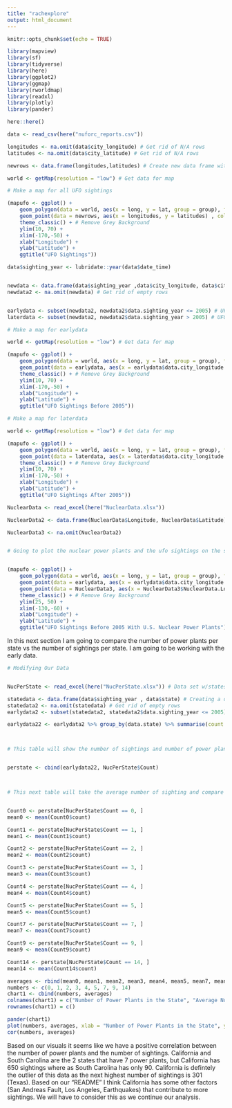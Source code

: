 ```yaml
---
title: "rachexplore"
output: html_document
---
```


```r
knitr::opts_chunk$set(echo = TRUE)
```


```r

library(mapview)
library(sf)
library(tidyverse)
library(here)
library(ggplot2)
library(ggmap)
library(rworldmap)
library(readxl)
library(plotly)
library(pander)

here::here()

data <- read_csv(here("nuforc_reports.csv"))

```



```r

longitudes <- na.omit(data$city_longitude) # Get rid of N/A rows 
latitudes <- na.omit(data$city_latitude) # Get rid of N/A rows

newrows <- data.frame(longitudes,latitudes) # Create new data frame with our revised variables

world <- getMap(resolution = "low") # Get data for map

# Make a map for all UFO sightings

(mapufo <- ggplot() +
    geom_polygon(data = world, aes(x = long, y = lat, group = group), fill = NA, colour = "black") + # Plot Map
    geom_point(data = newrows, aes(x = longitudes, y = latitudes) , colour = "red", cex = .05 ) + # Plot Data
    theme_classic() + # Remove Grey Background
    ylim(10, 70) +
    xlim(-170,-50) +
    xlab("Longitude") +
    ylab("Latitude") +
    ggtitle("UFO Sightings"))
```

```r


data$sighting_year <- lubridate::year(data$date_time)


newdata <- data.frame(data$sighting_year ,data$city_longitude, data$city_latitude)
newdata2 <- na.omit(newdata) # Get rid of empty rows


earlydata <- subset(newdata2, newdata2$data.sighting_year <= 2005) # UFO sightings before 2005
laterdata <- subset(newdata2, newdata2$data.sighting_year > 2005) # UFO sightings after 2005 

# Make a map for earlydata

world <- getMap(resolution = "low") # Get data for map

(mapufo <- ggplot() +
    geom_polygon(data = world, aes(x = long, y = lat, group = group), fill = NA, colour = "black") + # Plot Map
    geom_point(data = earlydata, aes(x = earlydata$data.city_longitude , y = earlydata$data.city_latitude) , colour = "red", cex = .05 ) + # Plot Data
    theme_classic() + # Remove Grey Background
    ylim(10, 70) +
    xlim(-170,-50) +
    xlab("Longitude") +
    ylab("Latitude") +
    ggtitle("UFO Sightings Before 2005"))

# Make a map for laterdata

world <- getMap(resolution = "low") # Get data for map

(mapufo <- ggplot() +
    geom_polygon(data = world, aes(x = long, y = lat, group = group), fill = NA, colour = "black") + # Plot Map
    geom_point(data = laterdata, aes(x = laterdata$data.city_longitude , y = laterdata$data.city_latitude) , colour = "blue", cex = .05 ) + # Plot Data
    theme_classic() + # Remove Grey Background
    ylim(10, 70) +
    xlim(-170,-50) +
    xlab("Longitude") +
    ylab("Latitude") +
    ggtitle("UFO Sightings After 2005"))
```


```r


NuclearData <- read_excel(here("NuclearData.xlsx"))

NuclearData2 <- data.frame(NuclearData$Longitude, NuclearData$Latitude)

NuclearData3 <- na.omit(NuclearData2)


# Going to plot the nuclear power plants and the ufo sightings on the same map


(mapufo <- ggplot() +
    geom_polygon(data = world, aes(x = long, y = lat, group = group), fill = NA, colour = "black") + # Plot Map
    geom_point(data = earlydata, aes(x = earlydata$data.city_longitude , y = earlydata$data.city_latitude) , colour = "red", cex = .05 ) + # Plot Data
    geom_point(data = NuclearData3, aes(x = NuclearData3$NuclearData.Longitude , y = NuclearData3$NuclearData.Latitude) , colour = "blue", cex = 1 )+
    theme_classic() + # Remove Grey Background
    ylim(25, 50) +
    xlim(-130,-60) +
    xlab("Longitude") +
    ylab("Latitude") +
    ggtitle("UFO Sightings Before 2005 With U.S. Nuclear Power Plants"))


```



In this next section I am going to compare the number of power plants per state vs the number of sightings per state. I am going to be working with the early data. 

```r


# Modifying Our Data


NucPerState <- read_excel(here("NucPerState.xlsx")) # Data set w/states and their count of power plants

statedata <- data.frame(data$sighting_year , data$state) # Creating a data set with just the year/state
statedata2 <- na.omit(statedata) # Get rid of empty rows
earlydata2 <- subset(statedata2, statedata2$data.sighting_year <= 2005) # UFO sightings before 2005

earlydata22 <- earlydata2 %>% group_by(data.state) %>% summarise(count = n()) # This counts the number of sightings per state



# This table will show the number of sightings and number of power plants per state


perstate <- cbind(earlydata22, NucPerState$Count)



# This next table will take the average number of sighting and compare it to number of power plants


Count0 <- perstate[NucPerState$Count == 0, ]
mean0 <- mean(Count0$count)

Count1 <- perstate[NucPerState$Count == 1, ]
mean1 <- mean(Count1$count)

Count2 <- perstate[NucPerState$Count == 2, ]
mean2 <- mean(Count2$count)

Count3 <- perstate[NucPerState$Count == 3, ]
mean3 <- mean(Count3$count)

Count4 <- perstate[NucPerState$Count == 4, ]
mean4 <- mean(Count4$count)

Count5 <- perstate[NucPerState$Count == 5, ]
mean5 <- mean(Count5$count)

Count7 <- perstate[NucPerState$Count == 7, ]
mean7 <- mean(Count7$count)

Count9 <- perstate[NucPerState$Count == 9, ]
mean9 <- mean(Count9$count)

Count14 <- perstate[NucPerState$Count == 14, ]
mean14 <- mean(Count14$count)

averages <- rbind(mean0, mean1, mean2, mean3, mean4, mean5, mean7, mean9, mean14)
numbers <- c(0, 1, 2, 3, 4, 5, 7, 9, 14)
chart1 <- cbind(numbers, averages)
colnames(chart1) = c("Number of Power Plants in the State", "Average Number of Sightings")
rownames(chart1) = c()

pander(chart1)
plot(numbers, averages, xlab = "Number of Power Plants in the State", ylab = "Average Number of Sightings")
cor(numbers, averages)
```

Based on our visuals it seems like we have a positive correlation between the number of power plants and the number of sightings. California and South Carolina are the 2 states that have 7 power plants, but California has 650 sightings where as South Carolina has only 90. California is defintely the outlier of this data as the next highest number of sightings is 301 (Texas). Based on our "README" I think California has some other factors (San Andreas Fault, Los Angeles, Earthquakes) that contribute to more sightings. We will have to consider this as we continue our analysis. 
